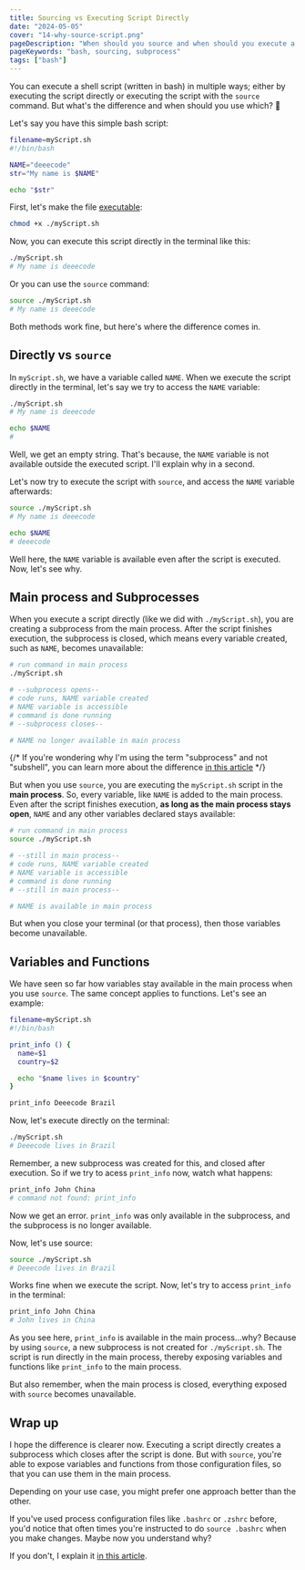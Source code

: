 ```yaml
---
title: Sourcing vs Executing Script Directly
date: "2024-05-05"
cover: "14-why-source-script.png"
pageDescription: "When should you source and when should you execute a script directly? Learn the differences in this article"
pageKeywords: "bash, sourcing, subprocess"
tags: ["bash"]
---
```


You can execute a shell script (written in bash) in multiple ways; either by executing the script directly or executing the script with the `source` command. But what's the difference and when should you use which? 🤔

Let's say you have this simple bash script:

```zsh
filename=myScript.sh
#!/bin/bash

NAME="deeecode"
str="My name is $NAME"

echo "$str"
```

First, let's make the file [executable](https://en.wikipedia.org/wiki/Executable):

```bash
chmod +x ./myScript.sh
```

Now, you can execute this script directly in the terminal like this:

```bash
./myScript.sh
# My name is deeecode
```

Or you can use the `source` command:

```bash
source ./myScript.sh
# My name is deeecode
```

Both methods work fine, but here's where the difference comes in.

## Directly vs `source`

In `myScript.sh`, we have a variable called `NAME`. When we execute the script directly in the terminal, let's say we try to access the `NAME` variable:

```bash
./myScript.sh
# My name is deeecode

echo $NAME
#
```

Well, we get an empty string. That's because, the `NAME` variable is not available outside the executed script. I'll explain why in a second.

Let's now try to execute the script with `source`, and access the `NAME` variable afterwards:

```bash
source ./myScript.sh
# My name is deeecode

echo $NAME
# deeecode
```

Well here, the `NAME` variable is available even after the script is executed. Now, let's see why.

## Main process and Subprocesses

When you execute a script directly (like we did with `./myScript.sh`), you are creating a subprocess from the main process. After the script finishes execution, the subprocess is closed, which means every variable created, such as `NAME`, becomes unavailable:

```bash
# run command in main process
./myScript.sh

# --subprocess opens--
# code runs, NAME variable created
# NAME variable is accessible
# command is done running
# --subprocess closes--

# NAME no longer available in main process
```

{/* <Info>
  If you're wondering why I'm using the term "subprocess" and not "subshell", you
  can learn more about the difference [in this article](/p/subprocess-vs-subshell)
</Info> */}

But when you use `source`, you are executing the `myScript.sh` script in the **main process**. So, every variable, like `NAME` is added to the main process. Even after the script finishes execution, **as long as the main process stays open**, `NAME` and any other variables declared stays available:

```bash
# run command in main process
source ./myScript.sh

# --still in main process--
# code runs, NAME variable created
# NAME variable is accessible
# command is done running
# --still in main process--

# NAME is available in main process
```

But when you close your terminal (or that process), then those variables become unavailable.

## Variables and Functions

We have seen so far how variables stay available in the main process when you use `source`. The same concept applies to functions. Let's see an example:

```bash
filename=myScript.sh
#!/bin/bash

print_info () {
  name=$1
  country=$2

  echo "$name lives in $country"
}

print_info Deeecode Brazil
```

Now, let's execute directly on the terminal:

```bash
./myScript.sh
# Deeecode lives in Brazil
```

Remember, a new subprocess was created for this, and closed after execution. So if we try to acess `print_info` now, watch what happens:

```bash
print_info John China
# command not found: print_info
```

Now we get an error. `print_info` was only available in the subprocess, and the subprocess is no longer available.

Now, let's use source:

```bash
source ./myScript.sh
# Deeecode lives in Brazil
```

Works fine when we execute the script. Now, let's try to access `print_info` in the terminal:

```bash
print_info John China
# John lives in China
```

As you see here, `print_info` is available in the main process...why? Because by using `source`, a new subprocess is not created for `./myScript.sh`. The script is run directly in the main process, thereby exposing variables and functions like `print_info` to the main process.

But also remember, when the main process is closed, everything exposed with `source` becomes unavailable.

## Wrap up

I hope the difference is clearer now. Executing a script directly creates a subprocess which closes after the script is done. But with `source`, you're able to expose variables and functions from those configuration files, so that you can use them in the main process.

Depending on your use case, you might prefer one approach better than the other.

If you've used process configuration files like `.bashrc` or `.zshrc` before, you'd notice that often times you're instructed to do `source .bashrc` when you make changes. Maybe now you understand why?

If you don't, I explain it [in this article](/p/sourcing-configuration-files).
